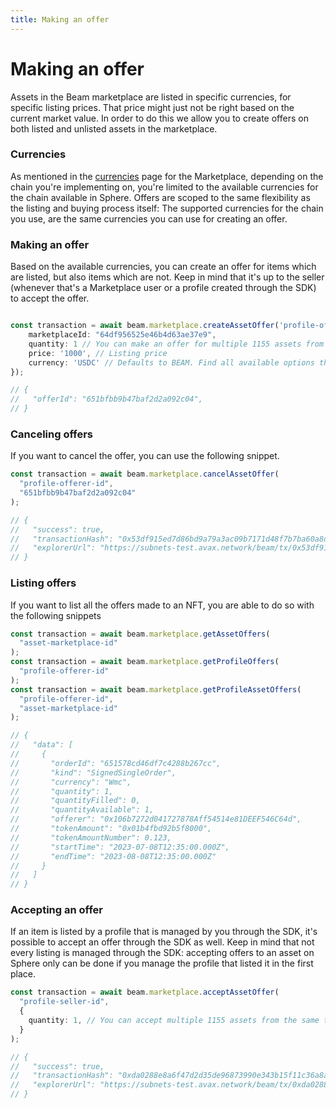 ```yaml
---
title: Making an offer
---
```


# Making an offer

Assets in the Beam marketplace are listed in specific currencies, for specific listing prices. That price might just not be right based on the current market value. In order to do this we allow you to create offers on both listed and unlisted assets in the marketplace.

### Currencies

As mentioned in the [currencies](/service/marketplace/currencies) page for the Marketplace, depending on the chain you're implementing on, you're limited to the available currencies for the chain available in Sphere. Offers are scoped to the same flexibility as the listing and buying process itself: The supported currencies for the chain you use, are the same currencies you can use for creating an offer.

### Making an offer

Based on the available currencies, you can create an offer for items which are listed, but also items which are not. Keep in mind that it's up to the seller (whenever that's a Marketplace user or a profile created through the SDK) to accept the offer.

```typescript

const transaction = await beam.marketplace.createAssetOffer('profile-offerer-id', {
    marketplaceId: "64df956525e46b4d63ae37e9",
    quantity: 1 // You can make an offer for multiple 1155 assets from the same token
    price: '1000', // Listing price
    currency: 'USDC' // Defaults to BEAM. Find all available options through the getCurrencies() method;
});

// {
//   "offerId": "651bfbb9b47baf2d2a092c04",
// }

```

### Canceling offers

If you want to cancel the offer, you can use the following snippet.

```typescript
const transaction = await beam.marketplace.cancelAssetOffer(
  "profile-offerer-id",
  "651bfbb9b47baf2d2a092c04"
);

// {
//   "success": true,
//   "transactionHash": "0x53df915ed7d86bd9a79a3ac09b7171d48f7b7ba60a8d08f981e67f891d157f7b",
//   "explorerUrl": "https://subnets-test.avax.network/beam/tx/0x53df915ed7d86bd9a79a3ac09b7171d48f7b7ba60a8d08f981e67f891d157f7b"
// }
```

### Listing offers

If you want to list all the offers made to an NFT, you are able to do so with the following snippets

```typescript
const transaction = await beam.marketplace.getAssetOffers(
  "asset-marketplace-id"
);
const transaction = await beam.marketplace.getProfileOffers(
  "profile-offerer-id"
);
const transaction = await beam.marketplace.getProfileAssetOffers(
  "profile-offerer-id",
  "asset-marketplace-id"
);

// {
//   "data": [
//     {
//       "orderId": "651578cd46df7c4288b267cc",
//       "kind": "SignedSingleOrder",
//       "currency": "Wmc",
//       "quantity": 1,
//       "quantityFilled": 0,
//       "quantityAvailable": 1,
//       "offerer": "0x106b7272d041727878Aff54514e81DEEF546C64d",
//       "tokenAmount": "0x01b4fbd92b5f8000",
//       "tokenAmountNumber": 0.123,
//       "startTime": "2023-07-08T12:35:00.000Z",
//       "endTime": "2023-08-08T12:35:00.000Z"
//     }
//   ]
// }
```

### Accepting an offer

If an item is listed by a profile that is managed by you through the SDK, it's possible to accept an offer through the SDK as well. Keep in mind that not every listing is managed through the SDK: accepting offers to an asset on Sphere only can be done if you manage the profile that listed it in the first place.

```typescript
const transaction = await beam.marketplace.acceptAssetOffer(
  "profile-seller-id",
  {
    quantity: 1, // You can accept multiple 1155 assets from the same token
  }
);

// {
//   "success": true,
//   "transactionHash": "0xda0288e8a6f47d2d35de96873990e343b15f11c36a8a1ec095553e5ac6f7ec67",
//   "explorerUrl": "https://subnets-test.avax.network/beam/tx/0xda0288e8a6f47d2d35de96873990e343b15f11c36a8a1ec095553e5ac6f7ec67"
// }
```
